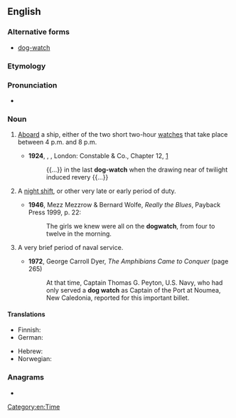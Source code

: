 {{also|dog watch}}
==English==
{{wikipedia}}

===Alternative forms===
* [[dog-watch]]

===Etymology===
{{compound|en|dog|watch}}

===Pronunciation===
* {{IPA|en|/ˈdɒɡwɒtʃ/}}

===Noun===
{{en-noun}}

# {{lb|en|nautical}} [[aboard|Aboard]] a ship, either of the two short two-hour [[watches]] that take place between 4 p.m. and 8 p.m.
#* '''1924''', {{w|Herman Melville}}, ''{{w|Billy Budd}}'', London: Constable & Co., Chapter 12, [http://gutenberg.net.au/ebooks06/0608511h.html]
#*: {{...}} in the last '''dog-watch''' when the drawing near of twilight induced revery {{...}}
# {{lb|en|by extension}} A [[night shift]], or other very late or early period of duty.
#* '''1946''', Mezz Mezzrow & Bernard Wolfe, ''Really the Blues'', Payback Press 1999, p. 22:
#*: The girls we knew were all on the '''dogwatch''', from four to twelve in the morning.
# {{lb|en|nautical}} A very brief period of naval service.
#* '''1972''', George Carroll Dyer, ''The Amphibians Came to Conquer'' (page 265)
#*: At that time, Captain Thomas G. Peyton, U.S. Navy, who had only served a '''dog watch''' as Captain of the Port at Noumea, New Caledonia, reported for this important billet.

====Translations====
{{trans-top|nautical: short watch}}
* Finnish: {{t|fi|iltapäivävahti}}
* German: {{t|de|Hudewache|f}}
{{trans-mid}}
* Hebrew: {{t+|he|מִשְׁמֶרֶת כֶּלֶב|f|tr=mishmerte kelev}}
* Norwegian: {{t|no|hundevakt|m}}
{{trans-bottom}}

===Anagrams===
* {{anagrams|en|a=acdghotw|watchdog}}

[[Category:en:Time]]